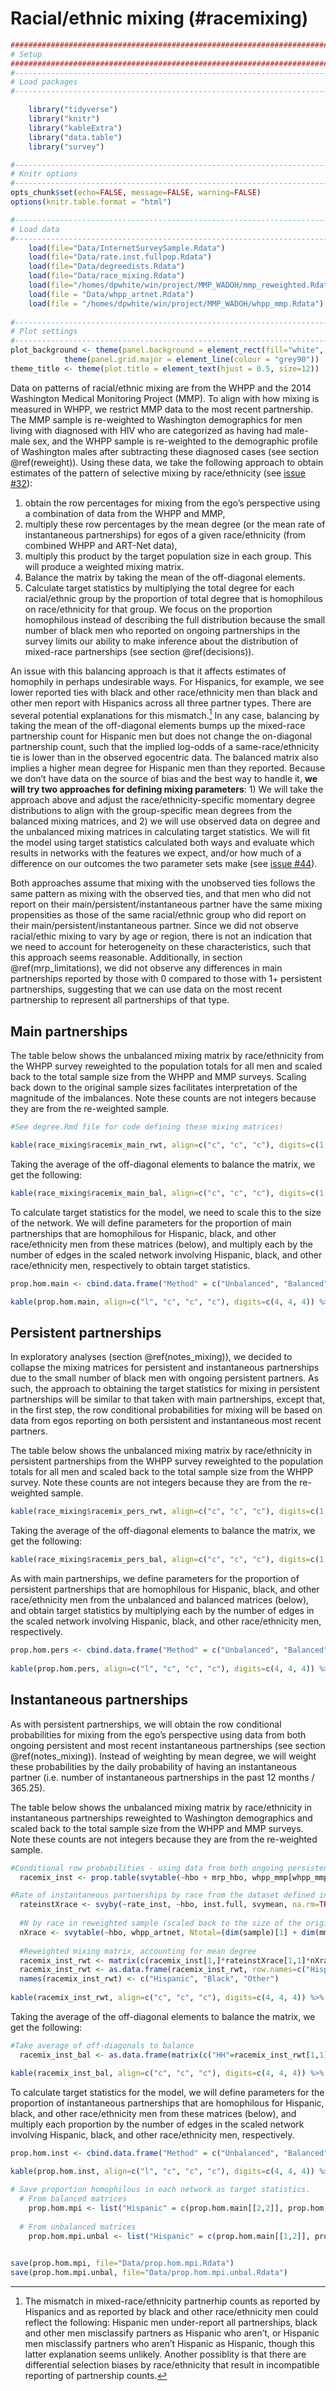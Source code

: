 # Racial/ethnic mixing (#racemixing)

```r
####################################################################################
# Setup
####################################################################################
#-----------------------------------------------------------------------------------
# Load packages
#-----------------------------------------------------------------------------------

    library("tidyverse")
    library("knitr")
    library("kableExtra")
    library("data.table")
    library("survey")

#-----------------------------------------------------------------------------------
# Knitr options
#-----------------------------------------------------------------------------------
opts_chunk$set(echo=FALSE, message=FALSE, warning=FALSE)
options(knitr.table.format = "html") 

#-----------------------------------------------------------------------------------
# Load data
#-----------------------------------------------------------------------------------
    load(file="Data/InternetSurveySample.Rdata")
    load(file="Data/rate.inst.fullpop.Rdata")
    load(file="Data/degreedists.Rdata")
    load(file="Data/race_mixing.Rdata")
    load(file="/homes/dpwhite/win/project/MMP_WADOH/mmp_reweighted.Rdata")
    load(file = "Data/whpp_artnet.Rdata")
    load(file = "/homes/dpwhite/win/project/MMP_WADOH/whpp_mmp.Rdata")
    
#-----------------------------------------------------------------------------------
# Plot settings
#-----------------------------------------------------------------------------------
plot_background <- theme(panel.background = element_rect(fill="white", colour = "black")) +
            theme(panel.grid.major = element_line(colour = "grey90"))
theme_title <- theme(plot.title = element_text(hjust = 0.5, size=12)) 

```

Data on patterns of racial/ethnic mixing are from the WHPP and the 2014 Washington Medical Monitoring Project (MMP). To align with how mixing is measured in WHPP, we restrict MMP data to the most recent partnership. The MMP sample is re-weighted to Washington demographics for men living with diagnosed with HIV who are categorized as having had male-male sex, and the WHPP sample is re-weighted to the demographic profile of Washington males after subtracting these diagnosed cases (see section \@ref(reweight)). Using these data, we take the following approach to obtain estimates of the pattern of selective mixing by race/ethnicity (see [issue #32](https://github.com/statnet/WHAMP/issues/32)):  

  1. obtain the row percentages for mixing from the ego's perspective using a combination of data from the WHPP and MMP, 
  2. multiply these row percentages by the mean degree (or the mean rate of instantaneous partnerships) for egos of a given race/ethnicity (from combined WHPP and ART-Net data), 
  3. multiply this product by the target population size in each group. This will produce a weighted mixing matrix. 
  4. Balance the matrix by taking the mean of the off-diagonal elements.
  5. Calculate target statistics by multiplying the total degree for each racial/ethnic group by the proportion of total degree that is homophilous on race/ethnicity for that group. We focus on the proportion homophilous instead of describing the full distribution because the small number of black men who reported on ongoing partnerships in the survey limits our ability to make inference about the distribution of mixed-race partnerships (see section \@ref(decisions)).

An issue with this balancing approach is that it affects estimates of homophily in perhaps undesirable ways. For Hispanics, for example, we see lower reported ties with black and other race/ethnicity men than black and other men report with Hispanics across all three partner types. There are several potential explanations for this mismatch.^[The mismatch in mixed-race/ethnicity partnerhip counts as reported by Hispanics and as reported by black and other race/ethnicity men could reflect the following: Hispanic men under-report all partnerships, black and other men misclassify partners as Hispanic who aren't, or Hispanic men misclassify partners who aren't Hispanic as Hispanic, though this latter explanation seems unlikely. Another possiblity is that there are differential selection biases by race/ethnicity that result in incompatible reporting of partnership counts.] In any case, balancing by taking the mean of the off-diagonal elements bumps up the mixed-race partnership count for Hispanic men but does not change the on-diagonal partnership count, such that the implied log-odds of a same-race/ethnicity tie is lower than in the observed egocentric data. The balanced matrix also implies a higher mean degree for Hispanic men than they reported. Because we don't have data on the source of bias and the best way to handle it, __we will try two approaches for defining mixing parameters__: 1) We will take the approach above and adjust the race/ethnicity-specific momentary degree distributions to align with the group-specific mean degrees from the balanced mixing matrices, and 2) we will use observed data on degree and the unbalanced mixing matrices in calculating target statistics. We will fit the model using target statistics calculated both ways and evaluate which results in networks with the features we expect, and/or how much of a difference on our outcomes the two parameter sets make (see [issue #44](https://github.com/statnet/WHAMP/issues/44)).

Both approaches assume that mixing with the unobserved ties follows the same pattern as mixing with the observed ties, and that men who did not report on their main/persistent/instantaneous partner have the same mixing propensities as those of the same racial/ethnic group who did report on their main/persistent/instantaneous partner. Since we did not observe racial/ethic mixing to vary by age or region, there is not an indication that we need to account for heterogeneity on these characteristics, such that this approach seems reasonable. Additionally, in section \@ref(mrp_limitations), we did not observe any differences in main partnerships reported by those with 0 compared to those with 1+ persistent partnerships, suggesting that we can use data on the most recent partnership to represent all partnerships of that type.

## Main partnerships
The table below shows the unbalanced mixing matrix by race/ethnicity from the WHPP survey reweighted to the population totals for all men and scaled back to the total sample size from the WHPP and MMP surveys. Scaling back down to the original sample sizes facilitates interpretation of the magnitude of the imbalances. Note these counts are not integers because they are from the re-weighted sample.

```r
#See degree.Rmd file for code defining these mixing matrices!

kable(race_mixing$racemix_main_rwt, align=c("c", "c", "c"), digits=c(1, 1, 1)) %>% kable_styling(full_width=F, position="center") %>% column_spec(1, bold=T, color="black", width="2cm") %>% column_spec(2:4, width = "2cm")

```

Taking the average of the off-diagonal elements to balance the matrix, we get the following:
```r

kable(race_mixing$racemix_main_bal, align=c("c", "c", "c"), digits=c(1, 1, 1)) %>% kable_styling(full_width=F, position="center") %>% column_spec(1, bold=T, color="black", width="2cm") %>% column_spec(2:4, width = "2cm")

```

To calculate target statistics for the model, we need to scale this to the size of the network. We will define parameters for the proportion of main partnerships that are homophilous for Hispanic, black, and other race/ethnicity men from these matrices (below), and multiply each by the number of edges in the scaled network involving Hispanic, black, and other race/ethnicity men, respectively to obtain target statistics.

```r
prop.hom.main <- cbind.data.frame("Method" = c("Unbalanced", "Balanced"), "Hispanic" = c(race_mixing$racemix_main_rwt[1,1]/sum(race_mixing$racemix_main_rwt[1,]), race_mixing$racemix_main_bal[1,1]/sum(race_mixing$racemix_main_bal[1,])), "Black" = c(race_mixing$racemix_main_rwt[2,2]/sum(race_mixing$racemix_main_rwt[2,]), race_mixing$racemix_main_bal[2,2]/sum(race_mixing$racemix_main_bal[2,])), "Other" = c(race_mixing$racemix_main_rwt[3,3]/sum(race_mixing$racemix_main_rwt[3,]), race_mixing$racemix_main_bal[3,3]/sum(race_mixing$racemix_main_bal[3,])))

kable(prop.hom.main, align=c("l", "c", "c", "c"), digits=c(4, 4, 4)) %>% kable_styling(full_width=F, position="center") %>% column_spec(2:4, width = "2cm")
```

## Persistent partnerships
In exploratory analyses (section \@ref(notes_mixing)), we decided to collapse the mixing matrices for persistent and instantaneous partnerships due to the small number of black men with ongoing persistent partners. As such, the approach to obtaining the target statistics for mixing in persistent partnerships will be similar to that taken with main partnerships, except that, in the first step, the row conditional probabilities for mixing will be based on data from egos reporting on both persistent and instantaneous most recent partners.  

The table below shows the unbalanced mixing matrix by race/ethnicity in persistent partnerships from the WHPP survey reweighted to the population totals for all men and scaled back to the total sample size from the WHPP survey. Note these counts are not integers because they are from the re-weighted sample.

```r

kable(race_mixing$racemix_pers_rwt, align=c("c", "c", "c"), digits=c(1, 1, 1)) %>% kable_styling(full_width=F, position="center") %>% column_spec(1, bold=T, color="black", width="2cm") %>% column_spec(2:4, width = "2cm")

```

Taking the average of the off-diagonal elements to balance the matrix, we get the following:
```r

kable(race_mixing$racemix_pers_bal, align=c("c", "c", "c"), digits=c(1, 1, 1)) %>% kable_styling(full_width=F, position="center") %>% column_spec(1, bold=T, color="black", width="2cm") %>% column_spec(2:4, width = "2cm")

```

As with main partnerships, we define parameters for the proportion of persistent partnerships that are homophilous for Hispanic, black, and other race/ethnicity men from the unbalanced and balanced matrices (below), and obtain target statistics by multiplying each by the number of edges in the scaled network involving Hispanic, black, and other race/ethnicity men, respectively.

```r
prop.hom.pers <- cbind.data.frame("Method" = c("Unbalanced", "Balanced"), "Hispanic" = c(race_mixing$racemix_pers_rwt[1,1]/sum(race_mixing$racemix_pers_rwt[1,]), race_mixing$racemix_pers_bal[1,1]/sum(race_mixing$racemix_pers_bal[1,])), "Black" = c(race_mixing$racemix_pers_rwt[2,2]/sum(race_mixing$racemix_pers_rwt[2,]), race_mixing$racemix_pers_bal[2,2]/sum(race_mixing$racemix_pers_bal[2,])), "Other" = c(race_mixing$racemix_pers_rwt[3,3]/sum(race_mixing$racemix_pers_rwt[3,]), race_mixing$racemix_pers_bal[3,3]/sum(race_mixing$racemix_pers_bal[3,])))
    
kable(prop.hom.pers, align=c("l", "c", "c", "c"), digits=c(4, 4, 4)) %>% kable_styling(full_width=F, position="center") %>% column_spec(2:4, width = "2cm")
```

## Instantaneous partnerships
As with persistent partnerships, we will obtain the row conditional probabilities for mixing from the ego's perspective using data from both ongoing persistent and most recent instantaneous partnerships (see section \@ref(notes_mixing)). Instead of weighting by mean degree, we will weight these probabilities by the daily probability of having an instantaneous partner (i.e. number of instantaneous partnerships in the past 12 months / 365.25).  

The table below shows the unbalanced mixing matrix by race/ethnicity in instantaneous partnerships reweighted to Washington demographics and scaled back to the total sample size from the WHPP and MMP surveys. Note these counts are not integers because they are from the re-weighted sample.

```r
#Conditional row probabilities - using data from both ongoing persistent and most recent one-time partners
  racemix_inst <- prop.table(svytable(~hbo + mrp_hbo, whpp_mmp[whpp_mmp$variables$mrp_type_mix %in% c("Persistent", "Instantaneous")], round=FALSE),1)

#Rate of instantaneous partnerships by race from the dataset defined in "Rate_of_instantaneous_pships.Rmd"
  rateinstXrace <- svyby(~rate_inst, ~hbo, inst.full, svymean, na.rm=TRUE)[2]
  
  #N by race in reweighted sample (scaled back to the size of the original sample)
  nXrace <- svytable(~hbo, whpp_artnet, Ntotal=(dim(sample)[1] + dim(mmp_rake$variables)[1]), round=FALSE)
  
  #Reweighted mixing matrix, accounting for mean degree
  racemix_inst_rwt <- matrix(c(racemix_inst[1,]*rateinstXrace[1,1]*nXrace[1], racemix_inst[2,]*rateinstXrace[2,1]*nXrace[2], racemix_inst[3,]*rateinstXrace[3,1]*nXrace[3]), byrow=TRUE, nrow=3)
  racemix_inst_rwt <- as.data.frame(racemix_inst_rwt, row.names=c("Hispanic", "Black", "Other"))
  names(racemix_inst_rwt) <- c("Hispanic", "Black", "Other")
  
kable(racemix_inst_rwt, align=c("c", "c", "c"), digits=c(4, 4, 4)) %>% kable_styling(full_width=F, position="center") %>% column_spec(1, bold=T, color="black", width="2cm") %>% column_spec(2:4, width = "2cm")

```

Taking the average of the off-diagonal elements to balance the matrix, we get the following:
```r
#Take average of off-diagonals to balance
  racemix_inst_bal <- as.data.frame(matrix(c("HH"=racemix_inst_rwt[1,1], "HB" = mean(c(racemix_inst_rwt[1,2], racemix_inst_rwt[2,1])), "HO" = mean(c(racemix_inst_rwt[1,3], racemix_inst_rwt[3,1])), "BH" = mean(c(racemix_inst_rwt[1,2], racemix_inst_rwt[2,1])), "BB" = racemix_inst_rwt[2,2], "BO" = mean(c(racemix_inst_rwt[2,3], racemix_inst_rwt[3,2])), "OH" = mean(c(racemix_inst_rwt[1,3], racemix_inst_rwt[3,1])), "OB" = mean(c(racemix_inst_rwt[2,3], racemix_inst_rwt[3,2])), "OO" = racemix_inst_rwt[3,3]), nrow=3, ncol=3, byrow=TRUE, dimnames=list(c("Hispanic", "Black", "Other"), c("Hispanic", "Black", "Other"))))

kable(racemix_inst_bal, align=c("c", "c", "c"), digits=c(4, 4, 4)) %>% kable_styling(full_width=F, position="center") %>% column_spec(1, bold=T, color="black", width="2cm") %>% column_spec(2:4, width = "2cm")

```

To calculate target statistics for the model, we will define parameters for the proportion of instantaneous partnerships that are homophilous for Hispanic, black, and other race/ethnicity men from these matrices (below), and multiply each proportion by the number of edges in the scaled network involving Hispanic, black, and other race/ethnicity men, respectively.

```r
prop.hom.inst <- cbind.data.frame("Method" = c("Unbalanced", "Balanced"), "Hispanic" = c(racemix_inst_rwt[1,1]/sum(racemix_inst_rwt[1,]), racemix_inst_bal[1,1]/sum(racemix_inst_bal[1,])), "Black" = c(racemix_inst_rwt[2,2]/sum(racemix_inst_rwt[2,]), racemix_inst_bal[2,2]/sum(racemix_inst_bal[2,])), "Other" = c(racemix_inst_rwt[3,3]/sum(racemix_inst_rwt[3,]), racemix_inst_bal[3,3]/sum(racemix_inst_bal[3,])))
    
kable(prop.hom.inst, align=c("l", "c", "c", "c"), digits=c(4, 4, 4)) %>% kable_styling(full_width=F, position="center") %>% column_spec(2:4, width = "2cm")
```

```r
# Save proportion homophilous in each network as target statistics.
  # From balanced matrices
    prop.hom.mpi <- list("Hispanic" = c(prop.hom.main[[2,2]], prop.hom.pers[[2,2]], prop.hom.inst[[2,2]]), "Black" = c(prop.hom.main[[2,3]], prop.hom.pers[[2,3]], prop.hom.inst[[2,3]]), "Other" = c(prop.hom.main[[2,4]], prop.hom.pers[[2,4]], prop.hom.inst[[2,4]]))
    
  # From unbalanced matrices
    prop.hom.mpi.unbal <- list("Hispanic" = c(prop.hom.main[[1,2]], prop.hom.pers[[1,2]], prop.hom.inst[[1,2]]), "Black" = c(prop.hom.main[[1,3]], prop.hom.pers[[1,3]], prop.hom.inst[[1,3]]), "Other" = c(prop.hom.main[[1,4]], prop.hom.pers[[1,4]], prop.hom.inst[[1,4]]))
    

save(prop.hom.mpi, file="Data/prop.hom.mpi.Rdata")
save(prop.hom.mpi.unbal, file="Data/prop.hom.mpi.unbal.Rdata")
```
